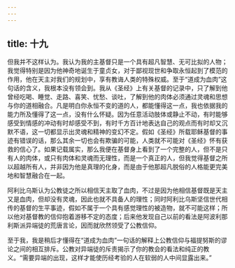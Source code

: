 ```yaml
---
---
---
```

title: 十九
---

但我并不这样认为。我认为我的主基督只是一个具有超凡智慧、无可比拟的人物；我觉得特别是因为他神奇地诞生于童贞女，对于鄙视现世和争取永恒起到了模范的作用，他在天主对我们的规划中，享有教诲人类的特殊权威。至于“道成为血肉”这句话的含义，我根本没有领会到。我从《圣经》上有关基督的记录中，只了解到他曾经吃喝、睡觉、走路、喜笑、忧愁、谈吐，了解到他的肉体必须通过灵魂和思想与你的道相融合。凡是明白你永恒不变的道的人，都能懂得这一点，我也依据我的能力所及懂得了这一点，没有什么怀疑。因为任意活动肢体或静止不动，有时能够感受到情感的冲动有时却感受不到，有时千方百计地表达自己的观点而有时却又沉默不语，这一切都显示出灵魂和精神的变幻不定。假如《圣经》所载耶稣基督的事迹有错误的话，那么其余一切也会有欺骗的可能，人类就不可能对《圣经》怀有获救的信心了。如果记载属实，那么我便在基督身上看到了一个完整的人，但不是只有人的肉体，或只有肉体和灵魂而无理性，而是一个真正的人，但我觉得基督之所以超越所有人，并非因为他是真理的化身，而是由于他那超凡脱俗的人格能更完美地和智慧融合在一起。

阿利比乌斯认为公教徒之所以相信天主取了血肉，不过是因为他相信基督既是天主又是血肉，但却没有灵魂，因此也就不具备人的理性；同时阿利比乌斯坚信世代相传的基督的生平事迹，假如不属于一个具有感觉理性的被造物，就不可能这样；所以他对基督教的信仰抱着游移不定的态度；后来他发现自己以前的看法是阿波利那利斯派异端徒的荒唐言论，因而就欣然领受了公教信仰。

至于我，我是稍后才懂得在“道成为血肉”一句话的解释上公教信仰与福提努斯的谬论之间的相互排斥。公教对异端徒的斥责揭示了你的教会的看法和纯正的教义。“需要异端的出现，这样才能使历经考验的人在软弱的人中间显露出来。”